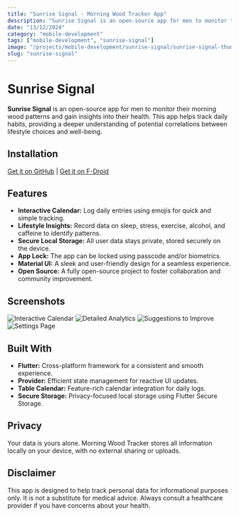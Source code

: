 ```yaml
---
title: "Sunrise Signal - Morning Wood Tracker App"
description: "Sunrise Signal is an open-source app for men to monitor their morning wood patterns and gain insights into their health."
date: "13/12/2024"
category: "mobile-development"
tags: ["mobile-development", "sunrise-signal"]
image: "/projects/mobile-development/sunrise-signal/sunrise-signal-thumbnail.webp"
slug: "sunrise-signal"
---
```


# Sunrise Signal

**Sunrise Signal** is an open-source app for men to monitor their morning wood patterns and gain insights into their health. This app helps track daily habits, providing a deeper understanding of potential correlations between lifestyle choices and well-being.

## Installation

[Get it on GitHub](https://github.com/avizitRX/sunrise_signal/releases) | [Get it on F-Droid](https://f-droid.org/packages/com.avizitrx.sunrise.signal/)

## Features

- **Interactive Calendar:** Log daily entries using emojis for quick and simple tracking.
- **Lifestyle Insights:** Record data on sleep, stress, exercise, alcohol, and caffeine to identify patterns.
- **Secure Local Storage:** All user data stays private, stored securely on the device.
- **App Lock:** The app can be locked using passcode and/or biometrics.
- **Material UI:** A sleek and user-friendly design for a seamless experience.
- **Open Source:** A fully open-source project to foster collaboration and community improvement.

## Screenshots

![Interactive Calendar](/projects/mobile-development/sunrise-signal/1.png)
![Detailed Analytics](/projects/mobile-development/sunrise-signal/2.png)
![Suggestions to Improve](/projects/mobile-development/sunrise-signal/3.png)
![Settings Page](/projects/mobile-development/sunrise-signal/4.png)

## Built With

- **Flutter:** Cross-platform framework for a consistent and smooth experience.
- **Provider:** Efficient state management for reactive UI updates.
- **Table Calendar:** Feature-rich calendar integration for daily logs.
- **Secure Storage:** Privacy-focused local storage using Flutter Secure Storage.

## Privacy

Your data is yours alone. Morning Wood Tracker stores all information locally on your device, with no external sharing or uploads.

## Disclaimer

This app is designed to help track personal data for informational purposes only. It is not a substitute for medical advice. Always consult a healthcare provider if you have concerns about your health.
